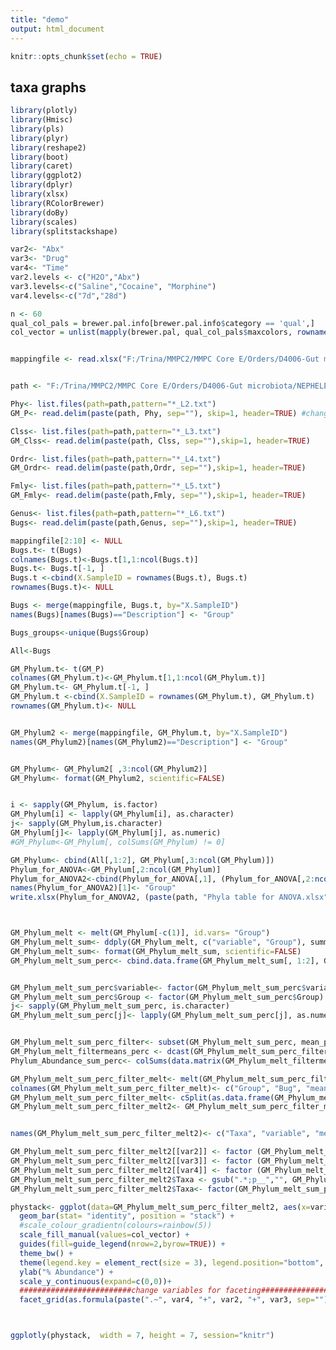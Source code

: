 ---
title: "demo"
output: html_document
---

```{r setup, include=FALSE}
knitr::opts_chunk$set(echo = TRUE)
```


## taxa graphs


```{r, echo=FALSE, results='hide', warning=FALSE, message=FALSE}
library(plotly)
library(Hmisc)
library(pls)
library(plyr)
library(reshape2)
library(boot)
library(caret)
library(ggplot2)
library(dplyr)
library(xlsx)
library(RColorBrewer)
library(doBy)
library(scales)
library(splitstackshape)

var2<- "Abx"
var3<- "Drug"
var4<- "Time"
var2.levels <- c("H2O","Abx")
var3.levels<-c("Saline","Cocaine", "Morphine")
var4.levels<-c("7d","28d")

n <- 60
qual_col_pals = brewer.pal.info[brewer.pal.info$category == 'qual',]
col_vector = unlist(mapply(brewer.pal, qual_col_pals$maxcolors, rownames(qual_col_pals)))


mappingfile <- read.xlsx("F:/Trina/MMPC2/MMPC Core E/Orders/D4006-Gut microbiota/NEPHELE/MiSeq_qiime_mothur_template.xlsx", 1)


path <- "F:/Trina/MMPC2/MMPC Core E/Orders/D4006-Gut microbiota/NEPHELE/core_diversity/taxa_plots/"

Phy<- list.files(path=path,pattern="*_L2.txt")
GM_P<- read.delim(paste(path, Phy, sep=""), skip=1, header=TRUE) #change to specific folder)

Clss<- list.files(path=path,pattern="*_L3.txt")
GM_Clss<- read.delim(paste(path, Clss, sep=""),skip=1, header=TRUE)

Ordr<- list.files(path=path,pattern="*_L4.txt")
GM_Ordr<- read.delim(paste(path,Ordr, sep=""),skip=1, header=TRUE)

Fmly<- list.files(path=path,pattern="*_L5.txt")
GM_Fmly<- read.delim(paste(path,Fmly, sep=""),skip=1, header=TRUE)

Genus<- list.files(path=path,pattern="*_L6.txt")
Bugs<- read.delim(paste(path,Genus, sep=""),skip=1, header=TRUE)

mappingfile[2:10] <- NULL
Bugs.t<- t(Bugs)
colnames(Bugs.t)<-Bugs.t[1,1:ncol(Bugs.t)]
Bugs.t<- Bugs.t[-1, ]
Bugs.t <-cbind(X.SampleID = rownames(Bugs.t), Bugs.t)
rownames(Bugs.t)<- NULL

Bugs <- merge(mappingfile, Bugs.t, by="X.SampleID")
names(Bugs)[names(Bugs)=="Description"] <- "Group"

Bugs_groups<-unique(Bugs$Group)

All<-Bugs

GM_Phylum.t<- t(GM_P)
colnames(GM_Phylum.t)<-GM_Phylum.t[1,1:ncol(GM_Phylum.t)]
GM_Phylum.t<- GM_Phylum.t[-1, ]
GM_Phylum.t <-cbind(X.SampleID = rownames(GM_Phylum.t), GM_Phylum.t)
rownames(GM_Phylum.t)<- NULL


GM_Phylum2 <- merge(mappingfile, GM_Phylum.t, by="X.SampleID")
names(GM_Phylum2)[names(GM_Phylum2)=="Description"] <- "Group"


GM_Phylum<- GM_Phylum2[ ,3:ncol(GM_Phylum2)]
GM_Phylum<- format(GM_Phylum2, scientific=FALSE)


i <- sapply(GM_Phylum, is.factor)
GM_Phylum[i] <- lapply(GM_Phylum[i], as.character)
j<- sapply(GM_Phylum,is.character)
GM_Phylum[j]<- lapply(GM_Phylum[j], as.numeric)
#GM_Phylum<-GM_Phylum[, colSums(GM_Phylum) != 0]

GM_Phylum<- cbind(All[,1:2], GM_Phylum[,3:ncol(GM_Phylum)])
Phylum_for_ANOVA<-GM_Phylum[,2:ncol(GM_Phylum)]
Phylum_for_ANOVA2<-cbind(Phylum_for_ANOVA[,1], (Phylum_for_ANOVA[,2:ncol(Phylum_for_ANOVA)])*100)
names(Phylum_for_ANOVA2)[1]<- "Group"
write.xlsx(Phylum_for_ANOVA2, (paste(path, "Phyla table for ANOVA.xlsx", sep="")), row.names = FALSE)



GM_Phylum_melt <- melt(GM_Phylum[-c(1)], id.vars= "Group")
GM_Phylum_melt_sum<- ddply(GM_Phylum_melt, c("variable", "Group"), summarise, mean = mean(value), sd = sd(value), sem = sd(value)/sqrt(length(value)), mean_perc = mean(value)*100, sd_perc = sd(value)*100, sem_perc = sd(value)/sqrt(length(value))*100)
GM_Phylum_melt_sum<- format(GM_Phylum_melt_sum, scientific=FALSE)
GM_Phylum_melt_sum_perc<- cbind.data.frame(GM_Phylum_melt_sum[, 1:2], GM_Phylum_melt_sum[ ,6:8])


GM_Phylum_melt_sum_perc$variable<- factor(GM_Phylum_melt_sum_perc$variable)
GM_Phylum_melt_sum_perc$Group <- factor(GM_Phylum_melt_sum_perc$Group)
j<- sapply(GM_Phylum_melt_sum_perc, is.character)
GM_Phylum_melt_sum_perc[j]<- lapply(GM_Phylum_melt_sum_perc[j], as.numeric)


GM_Phylum_melt_sum_perc_filter<- subset(GM_Phylum_melt_sum_perc, mean_perc >= 0.1)
GM_Phylum_melt_filtermeans_perc <- dcast(GM_Phylum_melt_sum_perc_filter, variable~Group, value.var= "mean_perc")
Phylum_Abundance_sum_perc<- colSums(data.matrix(GM_Phylum_melt_filtermeans_perc[ ,2:ncol(GM_Phylum_melt_filtermeans_perc)]), na.rm=TRUE)

GM_Phylum_melt_sum_perc_filter_melt<- melt(GM_Phylum_melt_sum_perc_filter[ ,1:3], id.vars = c("Group","variable"), measure.vars = "mean_perc")
colnames(GM_Phylum_melt_sum_perc_filter_melt)<- c("Group", "Bug", "mean_perc", "value")
GM_Phylum_melt_sum_perc_filter_melt<- cSplit(as.data.frame(GM_Phylum_melt_sum_perc_filter_melt), "Group", sep = "_")
GM_Phylum_melt_sum_perc_filter_melt2<- GM_Phylum_melt_sum_perc_filter_melt[order(GM_Phylum_melt_sum_perc_filter_melt$value), ]


names(GM_Phylum_melt_sum_perc_filter_melt2)<- c("Taxa", "variable", "mean_perc", var2, var3, var4)

GM_Phylum_melt_sum_perc_filter_melt2[[var2]] <- factor (GM_Phylum_melt_sum_perc_filter_melt2[[var2]],levels = var2.levels)
GM_Phylum_melt_sum_perc_filter_melt2[[var3]] <- factor (GM_Phylum_melt_sum_perc_filter_melt2[[var3]],levels = var3.levels)
GM_Phylum_melt_sum_perc_filter_melt2[[var4]] <- factor (GM_Phylum_melt_sum_perc_filter_melt2[[var4]],levels = var4.levels)
GM_Phylum_melt_sum_perc_filter_melt2$Taxa <- gsub(".*;p__","", GM_Phylum_melt_sum_perc_filter_melt2$Taxa)
GM_Phylum_melt_sum_perc_filter_melt2$Taxa<- factor(GM_Phylum_melt_sum_perc_filter_melt2$Taxa, levels = unique(GM_Phylum_melt_sum_perc_filter_melt2$Taxa))

phystack<- ggplot(data=GM_Phylum_melt_sum_perc_filter_melt2, aes(x=variable, y=mean_perc, fill=Taxa)) +
  geom_bar(stat= "identity", position = "stack") +
  #scale_colour_gradientn(colours=rainbow(5))
  scale_fill_manual(values=col_vector) +
  guides(fill=guide_legend(nrow=2,byrow=TRUE)) +
  theme_bw() +
  theme(legend.key = element_rect(size = 3), legend.position="bottom", legend.title=element_blank(), legend.text=element_text(size=6), axis.text.x = element_blank(), axis.title.x=element_blank(), axis.ticks.x=element_blank()) + 
  ylab("% Abundance") +
  scale_y_continuous(expand=c(0,0))+
  #########################change variables for faceting##############################
  facet_grid(as.formula(paste(".~", var4, "+", var2, "+", var3, sep="")))  #change variables faceted here




```

```{r, echo=FALSE, warning=FALSE, message=FALSE}


ggplotly(phystack,  width = 7, height = 7, session="knitr")

```

